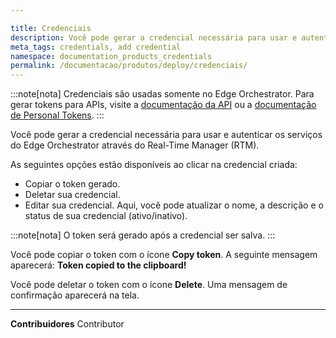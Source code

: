 ```yaml
---

title: Credenciais
description: Você pode gerar a credencial necessária para usar e autenticar os serviços do Edge Orchestrator.
meta_tags: credentials, add credential
namespace: documentation_products_credentials
permalink: /documentacao/produtos/deploy/credenciais/
---
```


:::note[nota]
Credenciais são usadas somente no Edge Orchestrator. Para gerar tokens para APIs, visite a [documentação da API](https://api.azion.com/) ou a [documentação de Personal Tokens](/pt-br/documentacao/produtos/gestao-de-contas/personal-tokens/).
:::

Você pode gerar a credencial necessária para usar e autenticar os serviços do Edge Orchestrator através do Real-Time Manager (RTM).

As seguintes opções estão disponíveis ao clicar na credencial criada:

- Copiar o token gerado.
- Deletar sua credencial.
- Editar sua credencial. Aqui, você pode atualizar o nome, a descrição e o status de sua credencial (ativo/inativo).

:::note[nota]
O token será gerado após a credencial ser salva.
:::

Você pode copiar o token com o ícone **Copy token**. A seguinte mensagem aparecerá: **Token copied to the clipboard!**

Você pode deletar o token com o ícone **Delete**. Uma mensagem de confirmação aparecerá na tela.



---


**Contribuidores** <ContributorList>Contributor</ContributorList>
